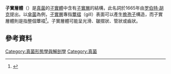 '''子實層體'''（{{lang-en|Hymenophore}}）是[[真菌|真菌]]的[[子實體_(真菌)|子實體]]中含有[[子實層|子實層]]的結構，此名詞於1665年由[[罗伯特·胡克|罗伯特·胡克]]提出。以[[傘菌綱|傘菌]]為例，[[子實層|子實層]]專指[[蕈褶|蕈褶]]（gill）表面可以產生[[擔孢子|擔孢子]]構造，而子實層體則是指整個蕈褶<ref>{{cite web|url=http://www.mushroomthejournal.com/greatlakesdata/Terms/hymen291.html|title=fertile surface, hymenium|publisher=Mushroom, the Journal of Wild Mushrooming|access-date=2018-08-26|archive-date=2017-09-09|archive-url=https://web.archive.org/web/20170909124442/http://www.mushroomthejournal.com/greatlakesdata/Terms/hymen291.html|dead-url=no}}</ref>。子實層體可能呈光滑、皺摺狀、管狀或齒狀。

==參考資料==
{{portal|真菌}}
{{Reflist}}

{{真菌}}

[[Category:真菌形態學與解剖學|Category:真菌形態學與解剖學]]
[[Category:真菌|Category:真菌]]